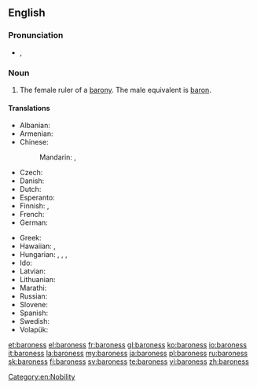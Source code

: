 ==English==

===Pronunciation===
* {{a|UK}} {{IPA|/ˌbæ.ɹəˈnɛs/}}, {{X-SAMPA|/"b{.r\@%nEs/}}

===Noun===
{{en-noun|es}}

# The female ruler of a [[barony]]. The male equivalent is [[baron]].

====Translations====
{{trans-top|female ruler of a barony}}
* Albanian: {{t+|sq|baroneshë|f}}
* Armenian: {{t-|hy|բարոնուհի|tr=baronuhi|sc=Armn}}
* Chinese:
*: Mandarin: {{t|cmn|男爵夫人|tr=nánjué fūrén|sc=Hani}}, {{t|cmn|女性男爵|tr=nǚxìng nánjué|sc=Hani}}
* Czech: {{t-|cs|baronka|f}}
* Danish: {{t-|da|baronesse}}
* Dutch: {{t+|nl|barones|f}}
* Esperanto: {{t-|eo|baronino}}
* Finnish: {{t-|fi|vapaaherratar}}, {{t-|fi|paronitar}}
* French: {{t+|fr|baronne|f}}
* German: {{t-|de|Baroness|f}}
{{trans-mid}}
* Greek: {{t+|el|βαρόνη|f|tr=varóni}}
* Hawaiian: {{tø|haw|pālona wahine}}, {{tø|haw|barona wahine}}
* Hungarian: {{t-|hu|bárónő}}, {{t-|hu|báróné}}, {{t-|hu|baronesz}}, {{t-|hu|bárókisasszony}}
* Ido: {{t+|io|baronino}}
* Latvian: {{t-|lv|baronese}}
* Lithuanian: {{t+|lt|baronienė|f}}
* Marathi: {{t-|mr|बॅरनेस|f|tr=bǎranesa|sc=Deva}}
* Russian: {{t+|ru|баронесса|f|tr=baronéssa}}
* Slovene: {{t-|sl|baronica|f}}
* Spanish: {{t-|es|baronesa|f}}
* Swedish: {{t-|sv|baronessa|c}}
* Volapük: {{t+|vo|jibaonan}}
{{trans-bottom}}

[[Category:en:Nobility]]

[[et:baroness]]
[[el:baroness]]
[[fr:baroness]]
[[gl:baroness]]
[[ko:baroness]]
[[io:baroness]]
[[it:baroness]]
[[la:baroness]]
[[my:baroness]]
[[ja:baroness]]
[[pl:baroness]]
[[ru:baroness]]
[[sk:baroness]]
[[fi:baroness]]
[[sv:baroness]]
[[te:baroness]]
[[vi:baroness]]
[[zh:baroness]]